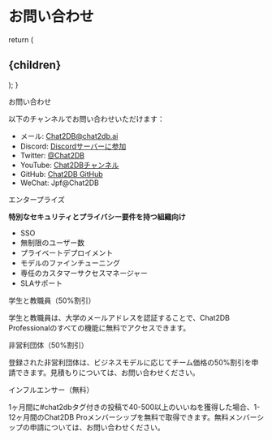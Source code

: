 # お問い合わせ

 
  return (
    <h2 id={id}>{children}</h2>
  );
}

<CustomHeading id='contact-us'>お問い合わせ</CustomHeading>

以下のチャンネルでお問い合わせいただけます：

- メール: Chat2DB@chat2db.ai
- Discord: [Discordサーバーに参加](https://discord.gg/JDkwB6JS8A)
- Twitter: [@Chat2DB](https://x.com/Chat2DB_AI)
- YouTube: [Chat2DBチャンネル](https://www.youtube.com/@chat2db.tutorial)
- GitHub: [Chat2DB GitHub](https://github.com/codePhiliaX/chat2db)
- WeChat: Jpf@Chat2DB

<CustomHeading id="enterprise">エンタープライズ</CustomHeading>

**特別なセキュリティとプライバシー要件を持つ組織向け**
- SSO
- 無制限のユーザー数
- プライベートデプロイメント
- モデルのファインチューニング
- 専任のカスタマーサクセスマネージャー
- SLAサポート

<CustomHeading id="education">学生と教職員（50%割引）</CustomHeading>

学生と教職員は、大学のメールアドレスを認証することで、Chat2DB Professionalのすべての機能に無料でアクセスできます。

<CustomHeading id="nonprofit">非営利団体（50%割引）</CustomHeading>

登録された非営利団体は、ビジネスモデルに応じてチーム価格の50%割引を申請できます。見積もりについては、お問い合わせください。

<CustomHeading id="influencer">インフルエンサー（無料）</CustomHeading>

1ヶ月間に#chat2dbタグ付きの投稿で40-500以上のいいねを獲得した場合、1-12ヶ月間のChat2DB Proメンバーシップを無料で取得できます。無料メンバーシップの申請については、お問い合わせください。